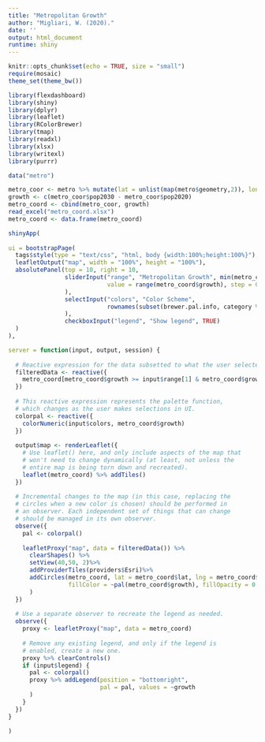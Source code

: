 ```yaml
---
title: "Metropolitan Growth"
author: "Migliari, W. (2020)."
date: ''
output: html_document
runtime: shiny
---
```


```r
knitr::opts_chunk$set(echo = TRUE, size = "small")
require(mosaic)
theme_set(theme_bw())

library(flexdashboard)
library(shiny)
library(dplyr)
library(leaflet)
library(RColorBrewer)
library(tmap)
library(readxl)
library(xlsx)
library(writexl)
library(purrr)

data("metro")

metro_coor <- metro %>% mutate(lat = unlist(map(metro$geometry,2)), long = unlist(map(metro$geometry,1)))
growth <- c(metro_coor$pop2030 - metro_coor$pop2020)
metro_coord <- cbind(metro_coor, growth)
read_excel("metro_coord.xlsx")
metro_coord <- data.frame(metro_coord)

```

```r

shinyApp(
  
ui = bootstrapPage(
  tags$style(type = "text/css", "html, body {width:100%;height:100%}"),
  leafletOutput("map", width = "100%", height = "100%"),
  absolutePanel(top = 10, right = 10,
                sliderInput("range", "Metropolitan Growth", min(metro_coord$growth), max(metro_coord$growth),
                            value = range(metro_coord$growth), step = 0.1
                ),
                selectInput("colors", "Color Scheme",
                            rownames(subset(brewer.pal.info, category %in% c("seq", "div")))
                ),
                checkboxInput("legend", "Show legend", TRUE)
  )
),

server = function(input, output, session) {
  
  # Reactive expression for the data subsetted to what the user selected
  filteredData <- reactive({
    metro_coord[metro_coord$growth >= input$range[1] & metro_coord$growth <= input$range[2],]
  })
  
  # This reactive expression represents the palette function,
  # which changes as the user makes selections in UI.
  colorpal <- reactive({
    colorNumeric(input$colors, metro_coord$growth)
  })
  
  output$map <- renderLeaflet({
    # Use leaflet() here, and only include aspects of the map that
    # won't need to change dynamically (at least, not unless the
    # entire map is being torn down and recreated).
    leaflet(metro_coord) %>% addTiles()
  })
  
  # Incremental changes to the map (in this case, replacing the
  # circles when a new color is chosen) should be performed in
  # an observer. Each independent set of things that can change
  # should be managed in its own observer.
  observe({
    pal <- colorpal()
    
    leafletProxy("map", data = filteredData()) %>%
      clearShapes() %>%
      setView(40,50, 2)%>%
      addProviderTiles(providers$Esri)%>%
      addCircles(metro_coord, lat = metro_coord$lat, lng = metro_coord$long,radius = ~growth/30, weight = 1, color = "black",
                 fillColor = ~pal(metro_coord$growth), fillOpacity = 0.6, popup = ~paste(metro_coord$growth)
      )
  })
  
  # Use a separate observer to recreate the legend as needed.
  observe({
    proxy <- leafletProxy("map", data = metro_coord)
    
    # Remove any existing legend, and only if the legend is
    # enabled, create a new one.
    proxy %>% clearControls()
    if (input$legend) {
      pal <- colorpal()
      proxy %>% addLegend(position = "bottomright",
                          pal = pal, values = ~growth
      )
    }
  })
}

)

```
